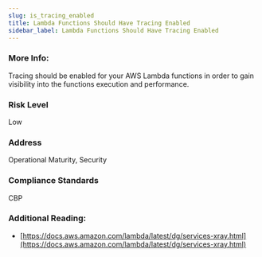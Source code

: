 ```yaml
---
slug: is_tracing_enabled
title: Lambda Functions Should Have Tracing Enabled
sidebar_label: Lambda Functions Should Have Tracing Enabled
---
```


### More Info:

Tracing should be enabled for your AWS Lambda functions in order to gain visibility into the functions execution and performance.

### Risk Level

Low

### Address

Operational Maturity, Security

### Compliance Standards

CBP

### Additional Reading:

- [https://docs.aws.amazon.com/lambda/latest/dg/services-xray.html](https://docs.aws.amazon.com/lambda/latest/dg/services-xray.html) 

